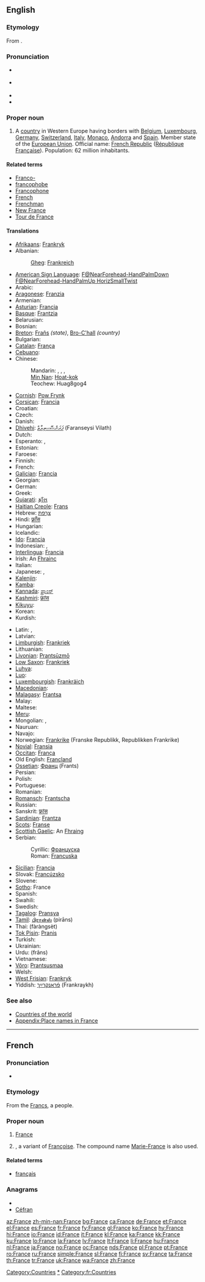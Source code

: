 {{wikipedia}}
{{also|france}}
==English==

{{rank|mine|wild|front|576|France|London|save|length}}

===Etymology===
From {{etyl|fr}} {{term|France|lang=fr}}.

===Pronunciation===
* {{a|UK}} {{IPA|/ˈfɹɑːns/}}
* {{a|UK}} {{IPA|/ˈfɹænts/}}
* {{audio|en-us-France.ogg|Audio (US)}}
* {{rhymes|ɑːns}}

===Proper noun===
{{en-proper noun}}

# A [[country]] in Western Europe having borders with [[Belgium]], [[Luxembourg]], [[Germany]], [[Switzerland]], [[Italy]], [[Monaco]], [[Andorra]] and [[Spain]]. Member state of the [[European Union]]. Official name: [[French Republic]] ([[République Française]]). Population: 62 million inhabitants.

====Related terms====
* [[Franco-]]
* [[francophobe]]
* [[Francophone]]
* [[French]]
* [[Frenchman]]
* [[New France]]
* [[Tour de France]]

====Translations====
{{trans-top|country}}
* [[Afrikaans]]: [[Frankryk]]
* Albanian: {{t+|sq|Franca|xs=Albanian}}
*: [[Gheg]]: [[Frankreich]]
* [[American Sign Language]]: [[F@NearForehead-HandPalmDown F@NearForehead-HandPalmUp HorizSmallTwist]]
* Arabic: {{t+|ar|فرنسا|f|tr=faránsa}}
* [[Aragonese]]: [[Franzia]] {{f}}
* Armenian: {{t+|hy|Ֆրանսիա|tr=Fransia}}
* [[Asturian]]: [[Francia]] {{f}}
* [[Basque]]: [[Frantzia]]
* Belarusian: {{t|be|Францыя|f|tr=Fráncyja|xs=Belarusian}}
* Bosnian: {{t-|bs|Francuska|f}}
* [[Breton]]: [[Frañs]] ''(state)'', [[Bro-C'hall]] ''(country)''
* Bulgarian: {{t+|bg|Франция|f|tr=Fráncija}}
* [[Catalan]]: [[França]] {{f}}
* [[Cebuano]]: {{tø|ceb|Pransiya}}
* Chinese:
*: Mandarin: {{t-|cmn|法國|sc=Hani}},  {{t-|cmn|法国|tr=Fǎguó|sc=Hani}}, {{t|cmn|法蘭西|sc=Hani}},  {{t|cmn|法兰西|tr=Fǎlánxī|sc=Hani}}
*: [[Min Nan]]: [[Hoat-kok]]
*: Teochew: Huag8gog4
* [[Cornish]]: [[Pow Frynk]]
* [[Corsican]]: [[Francia]] {{f}}
* Croatian: {{t+|hr|Francuska|f}}
* Czech: {{t+|cs|Francie}}
* Danish: {{t+|da|Frankrig}}
* [[Dhivehi]]: [[ފަރަންސޭސިވިލާތް]] (Faranseysi Vilath)
* Dutch: {{t+|nl|Frankrijk|n}}
* Esperanto: {{t+|eo|Francio|xs=Esperanto}}, {{t+|eo|Francujo|xs=Esperanto}}
* Estonian: {{t+|et|Prantsusmaa}}
* Faroese: {{t-|fo|Frakland|xs=Faroese}}
* Finnish: {{t+|fi|Ranska}}
* French: {{t+|fr|France|f}}
* [[Galician]]: [[Francia]] {{f}}
* Georgian: {{t-|ka|საფრანგეთი|tr=saphrangeti|sc=Geor|xs=Georgian}}
* German: {{t+|de|Frankreich|n}}
* Greek: {{t+|el|Γαλλία|f|tr=Gallía}}
* [[Gujarati]]: [[ફ્રાઁસ]]
* [[Haitian Creole]]: [[Frans]]
* Hebrew: [[צרפת|צָרְפַת]] {{IPAchar|(Tzarfat; ''classical:'' Ṣārəphath)}}
* Hindi: [[फ़्राँस]]
* Hungarian: {{t+|hu|Franciaország}}
* Icelandic: {{t+|is|Frakkland|n}}
* [[Ido]]: [[Francia]]
* Indonesian: {{t+|id|Perancis|xs=Indonesian}}, {{t+|id|Prancis|xs=Indonesian}}
* [[Interlingua]]: [[Francia]]
* Irish: An [[Frainc|Fhrainc]] {{f}}
* Italian: {{t+|it|Francia|f}}
* Japanese: {{t+|ja|フランス|tr=Furánsu}}, {{t-|ja|仏蘭西|tr=Furánsu}} {{qualifier|obsolete}}
* [[Kalenjin]]: {{tø|kln|Frans}}
* [[Kamba]]: {{tø|kam|Frans}}
* [[Kannada]]: [[ಪ್ರಾಂಸ್]]
* [[Kashmiri]]: [[फ्रांस]]
* [[Kikuyu]]: {{tø|ki|Frans}}
* Korean: {{t+|ko|프랑스|tr=Peurangseu}}
* Kurdish: {{ku-Arab|[[فه‌ره‌نسا]]}}
{{trans-mid}}
* Latin: {{t+|la|Gallia|f}},  {{t+|la|Francia}}
* Latvian: {{t+|lv|Francija|f|xs=Latvian}}
* [[Limburgish]]: [[Frankriek]]
* Lithuanian: {{t+|lt|Prancūzija|xs=Lithuanian}}
* [[Livonian]]: [[Prantsūzmō]]
* [[Low Saxon]]: [[Frankriek]]
* [[Luhya]]: {{tø|luy|Frans}}
* [[Luo]]: {{tø|luo|Frans}}
* [[Luxembourgish]]: [[Frankräich]]
* [[Macedonian]]: {{t+|mk|Франција|f|tr=Fráncija}}
* [[Malagasy]]: [[Frantsa]]
* Malay: {{t-|ms|Perancis|xs=Malay}}
* Maltese: {{t-|mt|Franza|xs=Maltese}}
* [[Meru]]: {{tø|mer|Frans}}
* Mongolian: {{t|mn|Франц|tr=Frants|sc=Cyrl|xs=Mongolian}}, {{t|mn|Франц улс|tr=Frants uls|sc=Cyrl|xs=Mongolian}}
* Nauruan: {{t-|na|France|xs=Nauruan}}
* Navajo: {{tø|nv|Dáághanii diné'i' bikéyah}}
* Norwegian: [[Frankrike]] (Franske Republikk, Republikken Frankrike)
* [[Novial]]: [[Fransia]]
* [[Occitan]]: [[França]]
* Old English: [[Francland]]
* [[Ossetian]]: [[Франц]] (Frants)
* Persian: {{t+|fa|فرانسه|tr=frânseh|xs=Persian}}
* Polish: {{t+|pl|Francja|f}}
* Portuguese: {{t+|pt|França|f}}
* Romanian: {{t+|ro|Franţa|f}}
* [[Romansch]]: [[Frantscha]]
* Russian: {{t+|ru|Франция|f|tr=Fráncija}}
* Sanskrit: [[फ्रांस]]
* [[Sardinian]]: [[Frantza]]
* [[Scots]]: [[Franse]]
* [[Scottish Gaelic]]: An [[Fraing|Fhraing]]
* Serbian:
*: Cyrillic: [[Француска]] {{f}}
*: Roman: [[Francuska#Serbian|Francuska]] {{f}}
* [[Sicilian]]: [[Francia]] {{f}}
* Slovak: [[Francúzsko]]
* Slovene: {{t+|sl|Francija|f}}
* [[Sotho]]: France
* Spanish: {{t+|es|Francia|f}}
* Swahili: {{t+|sw|Ufaransa|xs=Swahili}}
* Swedish: {{t+|sv|Frankrike}}
* [[Tagalog]]: [[Pransya]]
* [[Tamil]]: [[பிரான்ஸ்]] (pirāns)
* Thai: {{Thai|[[ฝรั่งเศส]]}} (fàràngsèt)
* [[Tok Pisin]]: [[Pranis]]
* Turkish: {{t+|tr|Fransa}}
* Ukrainian: {{t+|uk|Франція|f|tr=Fráncija|xs=Ukrainian}}
* Urdu: {{fa-Arab|[[فرانس]]}} (frâns)
* Vietnamese: {{t-|vi|Pháp|xs=Vietnamese}}
* [[Võro]]: [[Prantsusmaa]]
* Welsh: {{t-|cy|Ffrainc|f|xs=Welsh}}
* [[West Frisian]]: [[Frankryk]]
* Yiddish: [[פֿראַנקרײַך]] (Frankraykh)
{{trans-bottom}}

===See also===
* [[Appendix:Countries of the world|Countries of the world]]
* [[Appendix:Place names in France]]

----

==French==

===Pronunciation===
* {{audio|Fr-France.ogg|audio}}

===Etymology===
From the [[Francs]], a people.

===Proper noun===
{{infl|fr|proper noun|g=f}}

# [[#English|France]]
# {{given name|female|lang=fr}}, a  variant of [[Françoise]]. The compound name [[Marie-France]] is also used.

====Related terms====
* [[français]]

===Anagrams===
* {{alphagram|acefnr}}
* [[Céfran#French|Céfran]]


[[Category:Countries]]
[[Category:France|*]]
[[Category:fr:Countries]]

[[az:France]]
[[zh-min-nan:France]]
[[bg:France]]
[[ca:France]]
[[de:France]]
[[et:France]]
[[el:France]]
[[es:France]]
[[fr:France]]
[[fy:France]]
[[gl:France]]
[[ko:France]]
[[hy:France]]
[[hi:France]]
[[io:France]]
[[id:France]]
[[it:France]]
[[kl:France]]
[[ka:France]]
[[kk:France]]
[[ku:France]]
[[lo:France]]
[[la:France]]
[[lv:France]]
[[lt:France]]
[[li:France]]
[[hu:France]]
[[nl:France]]
[[ja:France]]
[[no:France]]
[[oc:France]]
[[nds:France]]
[[pl:France]]
[[pt:France]]
[[ro:France]]
[[ru:France]]
[[simple:France]]
[[sl:France]]
[[fi:France]]
[[sv:France]]
[[ta:France]]
[[th:France]]
[[tr:France]]
[[uk:France]]
[[wa:France]]
[[zh:France]]